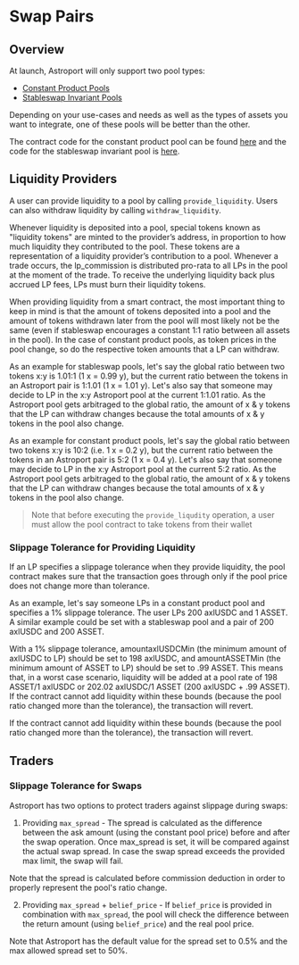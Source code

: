 
# Swap Pairs

## Overview

At launch, Astroport will only support two pool types:

- [Constant Product Pools](./constant-product-pools)
- [Stableswap Invariant Pools](./stableswap-pools)

Depending on your use-cases and needs as well as the types of assets you want to integrate, one of these pools will be better than the other.

The contract code for the constant product pool can be found [here](https://github.com/astroport-fi/astroport-core/blob/main/contracts/pair/src/contract.rs) and the code for the stableswap invariant pool is [here](https://github.com/astroport-fi/astroport-core/blob/main/contracts/pair_stable/src/contract.rs).

## Liquidity Providers

A user can provide liquidity to a pool by calling `provide_liquidity`. Users can also withdraw liquidity by calling `withdraw_liquidity`.

Whenever liquidity is deposited into a pool, special tokens known as "liquidity tokens" are minted to the provider’s address, in proportion to how much liquidity they contributed to the pool. These tokens are a representation of a liquidity provider’s contribution to a pool. Whenever a trade occurs, the lp_commission is distributed pro-rata to all LPs in the pool at the moment of the trade. To receive the underlying liquidity back plus accrued LP fees, LPs must burn their liquidity tokens.

When providing liquidity from a smart contract, the most important thing to keep in mind is that the amount of tokens deposited into a pool and the amount of tokens withdrawn later from the pool will most likely not be the same (even if stableswap encourages a constant 1:1 ratio between all assets in the pool). In the case of constant product pools, as token prices in the pool change, so do the respective token amounts that a LP can withdraw.

As an example for stableswap pools, let's say the global ratio between two tokens x:y is 1.01:1 (1 x = 0.99 y), but the current ratio between the tokens in an Astroport pair is 1:1.01 (1 x = 1.01 y). Let's also say that someone may decide to LP in the x:y Astroport pool at the current 1:1.01 ratio. As the Astroport pool gets arbitraged to the global ratio, the amount of x & y tokens that the LP can withdraw changes because the total amounts of x & y tokens in the pool also change.

As an example for constant product pools, let's say the global ratio between two tokens x:y is 10:2 (i.e. 1 x = 0.2 y), but the current ratio between the tokens in an Astroport pair is 5:2 (1 x = 0.4 y). Let's also say that someone may decide to LP in the x:y Astroport pool at the current 5:2 ratio. As the Astroport pool gets arbitraged to the global ratio, the amount of x & y tokens that the LP can withdraw changes because the total amounts of x & y tokens in the pool also change.

> Note that before executing the `provide_liqudity` operation, a user must allow the pool contract to take tokens from their wallet

### Slippage Tolerance for Providing Liquidity

If an LP specifies a slippage tolerance when they provide liquidity, the pool contract makes sure that the transaction goes through only if the pool price does not change more than tolerance.

As an example, let's say someone LPs in a constant product pool and specifies a 1% slippage tolerance. The user LPs 200 axlUSDC and 1 ASSET. A similar example could be set with a stableswap pool and a pair of 200 axlUSDC and 200 ASSET. 

With a 1% slippage tolerance, amountaxlUSDCMin (the minimum amount of axlUSDC to LP) should be set to 198 axlUSDC, and amountASSETMin (the minimum amount of ASSET to LP) should be set to .99 ASSET. This means that, in a worst case scenario, liquidity will be added at a pool rate of 198 ASSET/1 axlUSDC or 202.02 axlUSDC/1 ASSET (200 axlUSDC + .99 ASSET). If the contract cannot add liquidity within these bounds (because the pool ratio changed more than the tolerance), the transaction will revert.

If the contract cannot add liquidity within these bounds (because the pool ratio changed more than the tolerance), the transaction will revert.

## Traders

### Slippage Tolerance for Swaps

Astroport has two options to protect traders against slippage during swaps:

1. Providing `max_spread` - The spread is calculated as the difference between the ask amount (using the constant pool price) before and after the swap operation. Once max_spread is set, it will be compared against the actual swap spread. In case the swap spread exceeds the provided max limit, the swap will fail.

Note that the spread is calculated before commission deduction in order to properly represent the pool's ratio change.

2. Providing `max_spread` + `belief_price` - If `belief_price` is provided in combination with `max_spread`, the pool will check the difference between the return amount (using `belief_price`) and the real pool price.

Note that Astroport has the default value for the spread set to 0.5% and the max allowed spread set to 50%.



